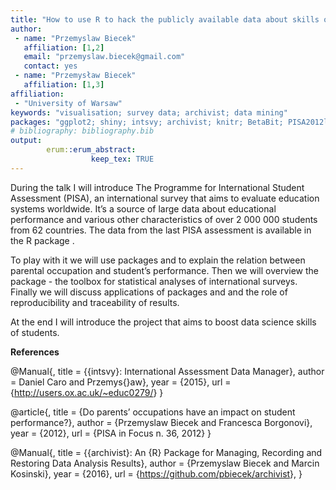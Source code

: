 ```yaml
---
title: "How to use R to hack the publicly available data about skills of 2M+ worldwide students?"
author:
 - name: "Przemyslaw Biecek"
   affiliation: [1,2]
   email: "przemyslaw.biecek@gmail.com"
   contact: yes
 - name: "Przemysław Biecek"
   affiliation: [1,3]
affiliation:
 - "University of Warsaw"
keywords: "visualisation; survey data; archivist; data mining"
packages: "ggplot2; shiny; intsvy; archivist; knitr; BetaBit; PISA2012lite"
# bibliography: bibliography.bib
output:  
        erum::erum_abstract:
                  keep_tex: TRUE
---
```


During the talk I will introduce The Programme for International Student
Assessment (PISA), an international survey that aims to evaluate
education systems worldwide. It’s a source of large data about
educational performance and various other characteristics of over 2 000
000 students from 62 countries. The data from the last PISA assessment
is available in the R package .

To play with it we will use packages and to explain the relation between
parental occupation and student’s performance. Then we will overview the
package - the toolbox for statistical analyses of international surveys.
Finally we will discuss applications of packages and and the role of
reproducibility and traceability of results.

At the end I will introduce the project that aims to boost data science
skills of students.

**References**

@Manual{, title = {{intsvy}: International Assessment Data Manager},
author = Daniel Caro and Przemys{}aw}, year = {2015}, url =
{<http://users.ox.ac.uk/~educ0279/>} }

@article{, title = {Do parents' occupations have an impact on student
performance?}, author = {Przemyslaw Biecek and Francesca Borgonovi},
year = {2012}, url = {PISA in Focus n. 36, 2012} }

@Manual{, title = {{archivist}: An {R} Package for Managing, Recording
and Restoring Data Analysis Results}, author = {Przemyslaw Biecek and
Marcin Kosinski}, year = {2016}, url =
{<https://github.com/pbiecek/archivist>}, }
